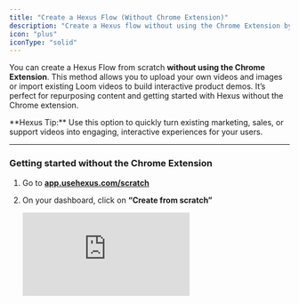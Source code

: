 ```yaml
---
title: "Create a Hexus Flow (Without Chrome Extension)"
description: "Create a Hexus flow without using the Chrome Extension by uploading videos, images, or importing videos. Perfect for repurposing existing content and getting started quickly"
icon: "plus"
iconType: "solid"
---
```


You can create a Hexus Flow from scratch **without using the Chrome Extension**. This method allows you to upload your own videos and images or import existing Loom videos to build interactive product demos. It’s perfect for repurposing content and getting started with Hexus without the Chrome extension.

<Tip>
  **Hexus Tip:** Use this option to quickly turn existing marketing, sales, or support videos into engaging, interactive experiences for your users.
</Tip>

---

### **Getting started without the Chrome Extension**

1. Go to [**app.usehexus.com/scratch**](https://app.usehexus.com/scratch)
2. On your dashboard, click on **“Create from scratch”** 

      <div style={{ position:"relative",width:"100%",paddingTop:"56.25%" }}>
      <iframe src="https://app.usehexus.com/embed/Create_from_scratch_without_Hexus_Chrome_Extension__b6e16885-b57f-4417-90fd-f29dcfd067d9" title="Design, styles & image editing for Hexus tours" frameborder="0" allow="accelerometer; autoplay; clipboard-write; encrypted-media; gyroscope; picture-in-picture" allowfullscreen style={{ position:"absolute",top:0,left:0,width:"100%",height:"100%" }} />

      </div>

   ![Image(98) Pn](/images/image\(98\).png)
3. Choose your content source:
   - **Upload a video** (MP4 format recommended)
   - **Upload images** (JPG, PNG, or GIF)
   - **Import from Loom** by pasting the Loom video URL
   - **Record your screen** if you can't use the chrome extension or want to record or want a complete video

   ![Image(95) Pn](/images/image\(95\).png)
4. After uploading your desired files, add a script for your AI voiceover, AI Avatar or record your own video and audio

   <div style={{ position:"relative",width:"100%",paddingTop:"56.25%" }}>
   <iframe src="https://app.usehexus.com/embed/Create_from_scratch_without_Hexus_Chrome_Extension__b6e16885-b57f-4417-90fd-f29dcfd067d9" title="Design, styles & image editing for Hexus tours" frameborder="0" allow="accelerometer; autoplay; clipboard-write; encrypted-media; gyroscope; picture-in-picture" allowfullscreen style={{ position:"absolute",top:0,left:0,width:"100%",height:"100%" }} />

   </div>

   ![Image(96) Pn](/images/image\(96\).png)
   5. Click on Done  to finish building your flow\!

Here's your **guided tour** on how to create a video from scratch on Hexus 👇

---

### **Why use this method?**

- **No Chrome Extension required**: Great for users on restricted browsers or corporate devices.
- **Repurpose existing content**: Turn marketing videos, support walkthroughs, or product clips into reusable interactive demos.

---

### **Best practices**

- Keep your flows short and focused, ideally under 2 minutes for higher engagement.
- Use a **clear video resolution (720p or higher)** to ensure text and UI elements are visible.
- Combine multiple images or clips into one seamless flow for a guided experience.